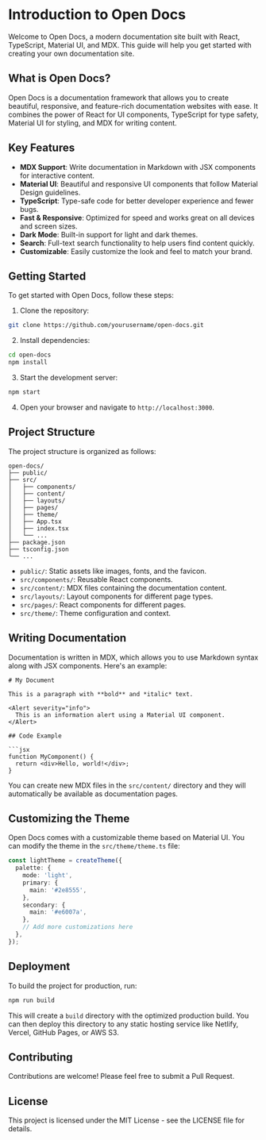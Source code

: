 # Introduction to Open Docs

Welcome to Open Docs, a modern documentation site built with React, TypeScript, Material UI, and MDX. This guide will help you get started with creating your own documentation site.

## What is Open Docs?

Open Docs is a documentation framework that allows you to create beautiful, responsive, and feature-rich documentation websites with ease. It combines the power of React for UI components, TypeScript for type safety, Material UI for styling, and MDX for writing content.

## Key Features

- **MDX Support**: Write documentation in Markdown with JSX components for interactive content.
- **Material UI**: Beautiful and responsive UI components that follow Material Design guidelines.
- **TypeScript**: Type-safe code for better developer experience and fewer bugs.
- **Fast & Responsive**: Optimized for speed and works great on all devices and screen sizes.
- **Dark Mode**: Built-in support for light and dark themes.
- **Search**: Full-text search functionality to help users find content quickly.
- **Customizable**: Easily customize the look and feel to match your brand.

## Getting Started

To get started with Open Docs, follow these steps:

1. Clone the repository:

```bash
git clone https://github.com/yourusername/open-docs.git
```

2. Install dependencies:

```bash
cd open-docs
npm install
```

3. Start the development server:

```bash
npm start
```

4. Open your browser and navigate to `http://localhost:3000`.

## Project Structure

The project structure is organized as follows:

```
open-docs/
├── public/
├── src/
│   ├── components/
│   ├── content/
│   ├── layouts/
│   ├── pages/
│   ├── theme/
│   ├── App.tsx
│   ├── index.tsx
│   └── ...
├── package.json
├── tsconfig.json
└── ...
```

- `public/`: Static assets like images, fonts, and the favicon.
- `src/components/`: Reusable React components.
- `src/content/`: MDX files containing the documentation content.
- `src/layouts/`: Layout components for different page types.
- `src/pages/`: React components for different pages.
- `src/theme/`: Theme configuration and context.

## Writing Documentation

Documentation is written in MDX, which allows you to use Markdown syntax along with JSX components. Here's an example:

```mdx
# My Document

This is a paragraph with **bold** and *italic* text.

<Alert severity="info">
  This is an information alert using a Material UI component.
</Alert>

## Code Example

```jsx
function MyComponent() {
  return <div>Hello, world!</div>;
}
```

You can create new MDX files in the `src/content/` directory and they will automatically be available as documentation pages.

## Customizing the Theme

Open Docs comes with a customizable theme based on Material UI. You can modify the theme in the `src/theme/theme.ts` file:

```typescript
const lightTheme = createTheme({
  palette: {
    mode: 'light',
    primary: {
      main: '#2e8555',
    },
    secondary: {
      main: '#e6007a',
    },
    // Add more customizations here
  },
});
```

## Deployment

To build the project for production, run:

```bash
npm run build
```

This will create a `build` directory with the optimized production build. You can then deploy this directory to any static hosting service like Netlify, Vercel, GitHub Pages, or AWS S3.

## Contributing

Contributions are welcome! Please feel free to submit a Pull Request.

## License

This project is licensed under the MIT License - see the LICENSE file for details. 